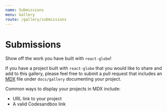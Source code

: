 ```yaml
---
name: Submissions
menu: Gallery
route: /gallery/submissions
---
```


# Submissions

Show off the work you have built with `react-globe`!

If you have a project built with `react-globe` that you would like to share and add to this gallery, please feel free to submit a pull request that includes an [MDX](https://mdxjs.com/) file under `docs/gallery` documenting your project.

Common ways to display your projects in MDX include:

- URL link to your project
- A valid Codesandbox link
